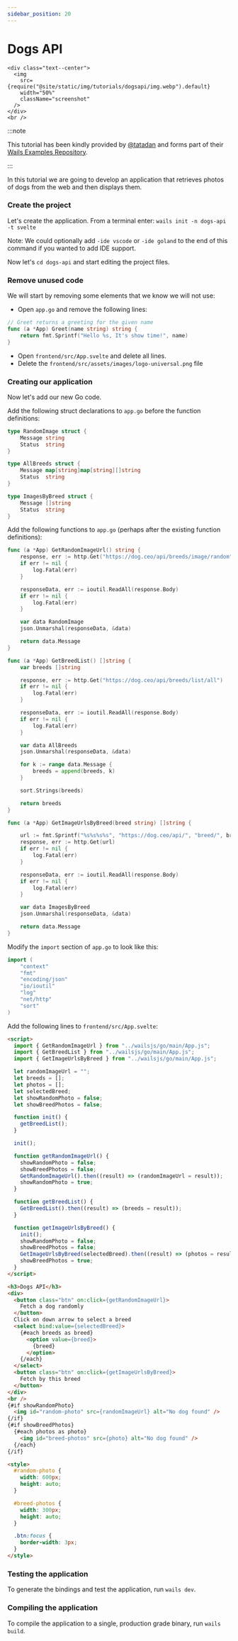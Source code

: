 ```yaml
---
sidebar_position: 20
---
```


# Dogs API

```mdx-code-block
<div class="text--center">
  <img
    src={require("@site/static/img/tutorials/dogsapi/img.webp").default}
    width="50%"
    className="screenshot"
  />
</div>
<br />
```

:::note

This tutorial has been kindly provided by
[@tatadan](https://twitter.com/tatadan) and forms part of their
[Wails Examples Repository](https://github.com/tataDan/wails-v2-examples).

:::

In this tutorial we are going to develop an application that retrieves photos of
dogs from the web and then displays them.

### Create the project

Let's create the application. From a terminal enter:
`wails init -n dogs-api -t svelte`

Note: We could optionally add `-ide vscode` or `-ide goland` to the end of this
command if you wanted to add IDE support.

Now let's `cd dogs-api` and start editing the project files.

### Remove unused code

We will start by removing some elements that we know we will not use:

- Open `app.go` and remove the following lines:

```go
// Greet returns a greeting for the given name
func (a *App) Greet(name string) string {
	return fmt.Sprintf("Hello %s, It's show time!", name)
}
```

- Open `frontend/src/App.svelte` and delete all lines.
- Delete the `frontend/src/assets/images/logo-universal.png` file

### Creating our application

Now let's add our new Go code.

Add the following struct declarations to `app.go` before the function
definitions:

```go
type RandomImage struct {
	Message string
	Status  string
}

type AllBreeds struct {
	Message map[string]map[string][]string
	Status  string
}

type ImagesByBreed struct {
	Message []string
	Status  string
}
```

Add the following functions to `app.go` (perhaps after the existing function
definitions):

```go
func (a *App) GetRandomImageUrl() string {
	response, err := http.Get("https://dog.ceo/api/breeds/image/random")
	if err != nil {
		log.Fatal(err)
	}

	responseData, err := ioutil.ReadAll(response.Body)
	if err != nil {
		log.Fatal(err)
	}

	var data RandomImage
	json.Unmarshal(responseData, &data)

	return data.Message
}

func (a *App) GetBreedList() []string {
	var breeds []string

	response, err := http.Get("https://dog.ceo/api/breeds/list/all")
	if err != nil {
		log.Fatal(err)
	}

	responseData, err := ioutil.ReadAll(response.Body)
	if err != nil {
		log.Fatal(err)
	}

	var data AllBreeds
	json.Unmarshal(responseData, &data)

	for k := range data.Message {
		breeds = append(breeds, k)
	}

	sort.Strings(breeds)

	return breeds
}

func (a *App) GetImageUrlsByBreed(breed string) []string {

	url := fmt.Sprintf("%s%s%s%s", "https://dog.ceo/api/", "breed/", breed, "/images")
	response, err := http.Get(url)
	if err != nil {
		log.Fatal(err)
	}

	responseData, err := ioutil.ReadAll(response.Body)
	if err != nil {
		log.Fatal(err)
	}

	var data ImagesByBreed
	json.Unmarshal(responseData, &data)

	return data.Message
}
```

Modify the `import` section of `app.go` to look like this:

```go
import (
	"context"
	"fmt"
	"encoding/json"
	"io/ioutil"
	"log"
	"net/http"
	"sort"
)
```

Add the following lines to `frontend/src/App.svelte`:

<!-- prettier-ignore-start -->
```html
<script>
  import { GetRandomImageUrl } from "../wailsjs/go/main/App.js";
  import { GetBreedList } from "../wailsjs/go/main/App.js";
  import { GetImageUrlsByBreed } from "../wailsjs/go/main/App.js";

  let randomImageUrl = "";
  let breeds = [];
  let photos = [];
  let selectedBreed;
  let showRandomPhoto = false;
  let showBreedPhotos = false;

  function init() {
    getBreedList();
  }

  init();

  function getRandomImageUrl() {
    showRandomPhoto = false;
    showBreedPhotos = false;
    GetRandomImageUrl().then((result) => (randomImageUrl = result));
    showRandomPhoto = true;
  }

  function getBreedList() {
    GetBreedList().then((result) => (breeds = result));
  }

  function getImageUrlsByBreed() {
    init();
    showRandomPhoto = false;
    showBreedPhotos = false;
    GetImageUrlsByBreed(selectedBreed).then((result) => (photos = result));
    showBreedPhotos = true;
  }
</script>

<h3>Dogs API</h3>
<div>
  <button class="btn" on:click={getRandomImageUrl}>
    Fetch a dog randomly
  </button>
  Click on down arrow to select a breed
  <select bind:value={selectedBreed}>
    {#each breeds as breed}
      <option value={breed}>
        {breed}
      </option>
    {/each}
  </select>
  <button class="btn" on:click={getImageUrlsByBreed}>
    Fetch by this breed
  </button>
</div>
<br />
{#if showRandomPhoto}
  <img id="random-photo" src={randomImageUrl} alt="No dog found" />
{/if}
{#if showBreedPhotos}
  {#each photos as photo}
    <img id="breed-photos" src={photo} alt="No dog found" />
  {/each}
{/if}

<style>
  #random-photo {
    width: 600px;
    height: auto;
  }

  #breed-photos {
    width: 300px;
    height: auto;
  }

  .btn:focus {
    border-width: 3px;
  }
</style>
```
<!-- prettier-ignore-end -->

### Testing the application

To generate the bindings and test the application, run `wails dev`.

### Compiling the application

To compile the application to a single, production grade binary, run
`wails build`.
